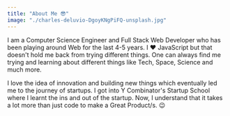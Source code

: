 ```yaml
---
title: "About Me 😎"
image: "./charles-deluvio-DgoyKNgPiFQ-unsplash.jpg"
---
```


I am a Computer Science Engineer and Full Stack Web Developer who has been playing around Web for the last 4-5 years. I ❤️ JavaScript but that doesn't hold me back from trying different things. One can always find me trying and learning about different things like Tech, Space, Science and much more.

I love the idea of innovation and building new things which eventually led me to the journey of startups. I got into Y Combinator's Startup School where I learnt the ins and out of the startup. Now, I understand that it takes a lot more than just code to make a Great Product/s. 😉